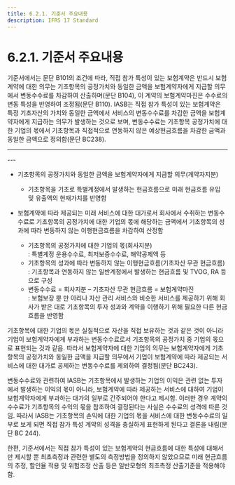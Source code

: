 ```yaml
---
title: 6.2.1. 기준서 주요내용
description: IFRS 17 Standard
---
```


# 6.2.1. 기준서 주요내용

기준서에서는 문단 B101의 조건에 따라, 직접 참가 특성이 있는 보험계약은 반드시 보험계약에 대한 의무는 기초항목의 공정가치와 동일한 금액을 보험계약자에게 지급할 의무에서 변동수수료를 차감하여 산출하며(문단 B104), 이 계약의 보험계약마진은 수수료의 변동 특성을 반영하여 조정됨(문단 B110). IASB는 직접 참가 특성이 있는 보험계약은 특정 기초자산의 가치와 동일한 금액에서 서비스의 변동수수료를 차감한 금액을 보험계약자에게 지급하는 의무가 발생하는 것으로 보며, 변동수수료는 기초항목 공정가치에 대한 기업의 몫에서 기초항목과 직접적으로 연동하지 않은 예상현금흐름을 차감한 금액과 동일한 금액으로 정의함(문단 BC238).

---
<CenterImg src="/ifrs/그림6-3.png" caption="[변동수수료접근법 최초측정]" width="700" />
---

* 기초항목의 공정가치와 동일한 금액을 보험계약자에게 지급할 의무(계약자지분)
  * 기초항목을 기초로 특별계정에서 발생하는 현금흐름으로 미래 현금흐름 유입 및 유출액의 현재가치를 반영함

* 보험계약에 따라 제공되는 미래 서비스에 대한 대가로서 회사에서 수취하는 변동수수료로 기초항목의 공정가치에 대한 기업의 몫에 해당하는 금액에서 기초항목의 성과에 따라 변동하지 않는 이행현금흐름을 차감하여 산정함
  *   기초항목의 공정가치에 대한 기업의 몫(회사지분)\
      : 특별계정 운용수수료, 최저보증수수료, 해약공제액 등
  *   기초항목의 성과에 따라 변동하지 않는 이행현금흐름(기초자산 무관 현금흐름)\
      : 기초항목과 연동하지 않는 일반계정에서 발생하는 현금흐름 및 TVOG, RA 등으로 구성
  *   변동수수료 = 회사지분 – 기초자산 무관 현금흐름 = 보험계약마진 \
      : 보험보장 뿐 만 아리나 자산 관리 서비스와 비슷한 서비스를 제공하기 위해 회사가 받은 대로 기초항목의 투자 성과와 계약을 이행하기 위해 필요한 다른 현금흐름을 반영함

기초항목에 대한 기업의 몫은 실질적으로 자산을 직접 보유하는 것과 같은 것이 아니라 기업이 보험계약자에게 부과하는 변동수수료로서 기초항목의 공정가치 중 기업의 몫으로 표현되는 것과 같음. 따라서 보험계약자에 대한 기업의 의무는 보험계약자에게 기초항목의 공정가치와 동일한 금액을 지급할 의무에서 기업이 보험계약에 따라 제공되는 서비스에 대한 대가로 공제하는 변동수수료를 제외하여 결정됨(문단 BC243).

변동수수료와 관련하여 IASB는 기초항목에서 발생하는 기업의 이익은 관련 없는 투자에서 발생하는 이익의 몫이 아니라, 보험계약에 따라 제공하는 서비스에 대하여 기업이 보험계약자에게 부과하는 대가의 일부로 간주되어야 한다고 제시함. 이러한 경우 계약의 수수료가 기초항목의 수익의 몫을 참조하여 결정된다는 사실은 수수료의 성격에 따른 것임. 따라서 IASB는 기초항목의 손익에 대한 기업의 몫을 서비스에 대한 변동수수료의 일부로 보게 되면 직접 참가 특성 계약의 성격을 충실하게 표현하게 된다고 결론을 내림(문단 BC 244).

한편, 기준서에서는 직접 참가 특성이 있는 보험계약의 현금흐름에 대한 특성에 대해서만 제시할 뿐 최초측정과 관련한 별도의 측정방법을 정의하지 않았으므로 미래 현금흐름의 추정, 할인율 적용 및 위험조정 산출 등은 일반모형의 최초측정 산출기준을 적용해야 함.
